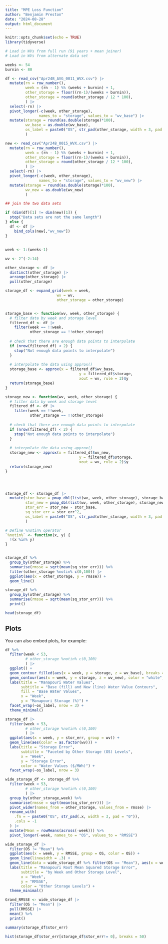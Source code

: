 ```yaml
---
title: "MPE Loss Function"
author: "Benjamin Preston"
date: "2024-08-28"
output: html_document
---
```


```r
knitr::opts_chunk$set(echo = TRUE)
library(tidyverse)
```


``` r
# Load in WVs from full run (91 years + mean joiner)
# Load in WVs from alternate data set

weeks <- 54
burnin <- 80

df <- read_csv("Apr24B_AVG_0011_WVX.csv") |>  
  mutate(rn = row_number(),
         week = (rn - 1) %% (weeks + burnin) + 1,
         other_storage = floor((rn-1)/(weeks + burnin)),
         other_storage = round(other_storage / 12 * 100),
         ) |> 
  select(-rn) |> 
  pivot_longer(-c(week, other_storage), 
               names_to = "storage", values_to = "wv_base") |> 
  mutate(storage = round(as.double(storage)*100),
         wv_base = as.double(wv_base),
         os_label = paste0("OS", str_pad(other_storage, width = 3, pad = "0"))
         )

new <- read_csv("Apr24B_0015_WVX.csv") |>  
  mutate(rn = row_number(),
         week = (rn - 1) %% (weeks + burnin) + 1,
         other_storage = floor((rn-1)/(weeks + burnin)),
         other_storage = round(other_storage / 12 * 100),
         ) |> 
  select(-rn) |> 
  pivot_longer(-c(week, other_storage), 
               names_to = "storage", values_to = "wv_new") |> 
  mutate(storage = round(as.double(storage)*100),
         wv_new = as.double(wv_new)
         )

## join the two data sets

if (dim(df)[1] != dim(new)[1]) {
  stop("Data sets are not the same length")
} else {
  df <- df |> 
    bind_cols(new[,"wv_new"]) 
}

```

## 
```r

week <- 1:(weeks-1)

wv <- 2^(-2:14)

other_storage <- df |> 
  distinct(other_storage) |>
  arrange(other_storage) |>
  pull(other_storage)

storage_df <- expand_grid(week = week,
                       wv = wv,
                       other_storage = other_storage)


storage_base <- function(wv, week, other_storage) {
  # filter data by week and storage level
  filtered_df <- df |> 
    filter(week == !!week,
           other_storage == !!other_storage)
  
  # check that there are enough data points to interpolate
  if (nrow(filtered_df) < 2) {
    stop("Not enough data points to interpolate")
  }
  
  # interpolate the data using approx()
  storage_base <- approx(x = filtered_df$wv_base,
                                 y = filtered_df$storage,
                                 xout = wv, rule = 2)$y
  return(storage_base)
}

storage_new <- function(wv, week, other_storage) {
  # filter data by week and storage level
  filtered_df <- df |> 
    filter(week == !!week,
           other_storage == !!other_storage)
  
  # check that there are enough data points to interpolate
  if (nrow(filtered_df) < 2) {
    stop("Not enough data points to interpolate")
  }
  
  # interpolate the data using approx()
  storage_new <- approx(x = filtered_df$wv_new,
                                 y = filtered_df$storage,
                                 xout = wv, rule = 2)$y
  return(storage_new)
}




storage_df <- storage_df |> 
  mutate(stor_base = pmap_dbl(list(wv, week, other_storage), storage_base),
         stor_new = pmap_dbl(list(wv, week, other_storage), storage_new),
         stor_err = stor_new - stor_base, 
         sq_stor_err = stor_err^2,
         os_label = paste0("OS", str_pad(other_storage, width = 3, pad = "0"))
         )

# Define %notin% operator
`%notin%` <- function(x, y) {
  !(x %in% y)
}


storage_df %>% 
  group_by(other_storage) %>%
  summarise(rmsse = sqrt(mean(sq_stor_err))) %>% 
  filter(other_storage %notin% c(0,100)) |>
  ggplot(aes(x = other_storage, y = rmsse)) +
  geom_line()

storage_df %>% 
  group_by(other_storage) %>%
  summarise(rmsse = sqrt(mean(sq_stor_err))) %>% 
  print()

head(storage_df)

```

## Plots

You can also embed plots, for example:

```r

df %>% 
  filter(week < 53,
         # other_storage %notin% c(0,100)
         ) |>
  ggplot() +
  geom_contour_filled(aes(x = week, y = storage, z = wv_base), breaks = 2^(-2:14)) +
  geom_contour(aes(x = week, y = storage, z = wv_new), color = "white", breaks = 2^(-2:14)) +  # Add contour lines for clarity
  labs(title = "Manapouri Water Values",
       subtitle = "Base (fill) and New (line) Water Value Contours",
       fill = "Base Water Values",
       x = "Week",
       y = "Manapouri Storage (%)") +
  facet_wrap(~os_label, nrow = 3) +
  theme_minimal()

storage_df |> 
  filter(week < 53,
         # other_storage %notin% c(0,100)
         ) |>
  ggplot(aes(x = week, y = stor_err, group = wv)) +
  geom_line(aes(color = as.factor(wv))) +
  labs(title = "Storage Error",
       subtitle = "Faceted by Other Storage (OS) Levels",
       x = "Week",
       y = "Storage Error",
       color = "Water Values ($/MWh)") +
  facet_wrap(~os_label, nrow = 3)

wide_storage_df <- storage_df %>% 
  filter(week < 53,
         # other_storage %notin% c(0,100)
         ) |>
  group_by(other_storage,week) %>%
  summarise(rmsse = sqrt(mean(sq_stor_err))) |>
  pivot_wider(names_from = other_storage, values_from = rmsse) |>
  rename_with(
    .fn = ~ paste0("OS", str_pad(.x, width = 3, pad = "0")),
    .cols = -1
  ) |>
  mutate(Mean = rowMeans(across(-week))) %>% 
  pivot_longer(-week, names_to = "OS", values_to = "RMSSE")

wide_storage_df |>
  filter(OS != "Mean") %>% 
  ggplot(aes(x = week, y = RMSSE, group = OS, color = OS)) +
  geom_line(linewidth = .3) +
  geom_line(data = wide_storage_df %>% filter(OS == "Mean"), aes(x = week, y = RMSSE), color = "black", linewidth = 1) +
  labs(title = "Manapouri Root Mean Squared Storage Error",
       subtitle = "by Week and Other Storage Level",
       x = "Week",
       y = "RMSSE",
       color = "Other Storage Levels") +
  theme_minimal()

Grand_RMSSE <- wide_storage_df |>
  filter(OS != "Mean") |>
  pull(RMSSE) |>
  mean() %>% 
  print()

summary(storage_df$stor_err)

hist(storage_df$stor_err[storage_df$stor_err!= 0], breaks = 50)

```


